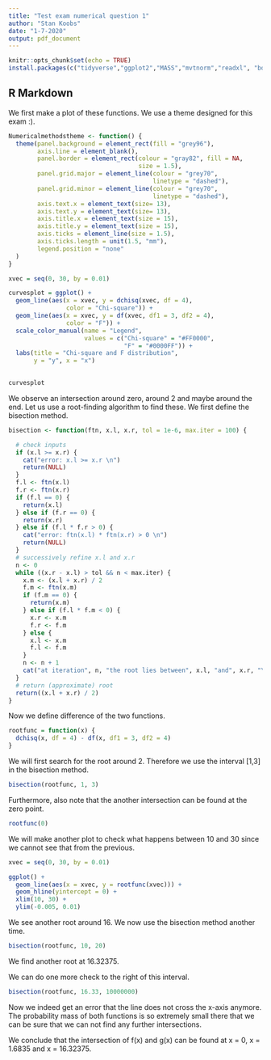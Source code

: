 ```yaml
---
title: "Test exam numerical question 1"
author: "Stan Koobs"
date: "1-7-2020"
output: pdf_document
---
```


```r
knitr::opts_chunk$set(echo = TRUE)
install.packages(c("tidyverse","ggplot2","MASS","mvtnorm","readxl", "boot","doParallel"))
```

## R Markdown

We first make a plot of these functions. We use a theme designed for this exam :).

```r

Numericalmethodstheme <- function() {
  theme(panel.background = element_rect(fill = "grey96"),
        axis.line = element_blank(),
        panel.border = element_rect(colour = "gray82", fill = NA,
                                    size = 1.5),
        panel.grid.major = element_line(colour = "grey70", 
                                        linetype = "dashed"),
        panel.grid.minor = element_line(colour = "grey70", 
                                        linetype = "dashed"),
        axis.text.x = element_text(size= 13),
        axis.text.y = element_text(size= 13),
        axis.title.x = element_text(size = 15),
        axis.title.y = element_text(size = 15),
        axis.ticks = element_line(size = 1.5),
        axis.ticks.length = unit(1.5, "mm"),
        legend.position = "none"
  )
}

xvec = seq(0, 30, by = 0.01)

curvesplot = ggplot() +              
  geom_line(aes(x = xvec, y = dchisq(xvec, df = 4), 
                color = "Chi-square")) +
  geom_line(aes(x = xvec, y = df(xvec, df1 = 3, df2 = 4), 
                color = "F")) +
  scale_color_manual(name = "Legend", 
                     values = c("Chi-square" = "#FF0000", 
                                "F" = "#0000FF")) +
  labs(title = "Chi-square and F distribution", 
       y = "y", x = "x")
  

curvesplot


```
We observe an intersection around zero, around 2 and maybe around the end. Let us use a root-finding algorithm to find these. We first define the bisection method.


```r


bisection <- function(ftn, x.l, x.r, tol = 1e-6, max.iter = 100) {

  # check inputs
  if (x.l >= x.r) {
    cat("error: x.l >= x.r \n")
    return(NULL)
  }
  f.l <- ftn(x.l)
  f.r <- ftn(x.r)
  if (f.l == 0) {
    return(x.l)
  } else if (f.r == 0) {
    return(x.r)
  } else if (f.l * f.r > 0) {
    cat("error: ftn(x.l) * ftn(x.r) > 0 \n")
    return(NULL)
  }
  # successively refine x.l and x.r
  n <- 0
  while ((x.r - x.l) > tol && n < max.iter) {
    x.m <- (x.l + x.r) / 2
    f.m <- ftn(x.m)
    if (f.m == 0) {
      return(x.m)
    } else if (f.l * f.m < 0) {
      x.r <- x.m
      f.r <- f.m
    } else {
      x.l <- x.m
      f.l <- f.m
    }
    n <- n + 1
    cat("at iteration", n, "the root lies between", x.l, "and", x.r, "\n")
  }
  # return (approximate) root
  return((x.l + x.r) / 2)
}


```


Now we define difference of the two functions. 
```r

rootfunc = function(x) {
  dchisq(x, df = 4) - df(x, df1 = 3, df2 = 4)
}

```

We will first search for the root around 2. Therefore we use the interval [1,3] in the bisection method.

```r

bisection(rootfunc, 1, 3)

```
Furthermore, also note that the another intersection can be found at the zero point.


```r

rootfunc(0)

```

We will make another plot to check what happens between 10 and 30 since we cannot see that from the previous.


```r

xvec = seq(0, 30, by = 0.01)

ggplot() +
  geom_line(aes(x = xvec, y = rootfunc(xvec))) +
  geom_hline(yintercept = 0) +
  xlim(10, 30) +
  ylim(-0.005, 0.01)

```
We see another root around 16. We now use the bisection method another time.

```r

bisection(rootfunc, 10, 20)

```
We find another root at 16.32375.

We can do one more check to the right of this interval.


```r
bisection(rootfunc, 16.33, 10000000)
```

Now we indeed get an error that the line does not cross the x-axis anymore. The probability mass of both functions is so extremely small there that we can be sure that we can not find any further intersections.

We conclude that the intersection of f(x) and g(x) can be found at x = 0, x = 1.6835 and x = 16.32375.




